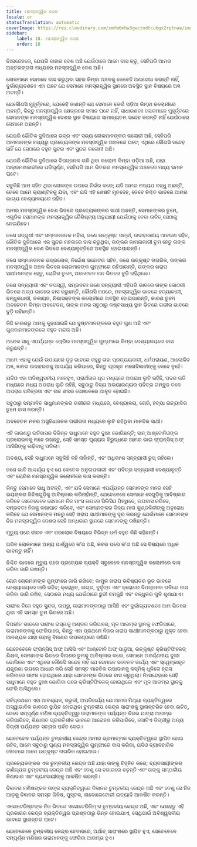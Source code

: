 ```yaml
---
title: ମନସ୍ତାତ୍ତ୍ୱିକ ଦେଶ
locale: or
statusTranslation: automatic
coverImage: https://res.cloudinary.com/xmfm6mhw3gwctndtcubgx2rptnae/image/upload/v1741354419/small_cover_la_gran_rebelion_28716e29d2.webp
sidebar:
    label: 18. ମନସ୍ତାତ୍ତ୍ୱିକ ଦେଶ
    order: 18
---
```

ନିଃସନ୍ଦେହରେ, ଯେପରି ବାହାର ଦେଶ ଅଛି ଯେଉଁଠାରେ ଆମେ ବାସ କରୁ, ସେହିପରି ଆମର ଅନ୍ତରଙ୍ଗତା ମଧ୍ୟରେ ମନସ୍ତାତ୍ତ୍ୱିକ ଦେଶ ଅଛି।

ଲୋକମାନେ ସେମାନେ ବାସ କରୁଥିବା ସହର କିମ୍ବା ଅଞ୍ଚଳକୁ କେବେବି ଅଣଦେଖା କରନ୍ତି ନାହିଁ, ଦୁର୍ଭାଗ୍ୟବଶତଃ ଏହା ଘଟେ ଯେ ସେମାନେ ମନସ୍ତାତ୍ତ୍ୱିକ ସ୍ଥାନରେ ଅବସ୍ଥିତ ସ୍ଥାନ ବିଷୟରେ ଅଜ୍ଞ ଅଟନ୍ତି।

ଯେକୌଣସି ମୁହୂର୍ତ୍ତରେ, ଯେକେହି ଜାଣନ୍ତି ଯେ ସେମାନେ କେଉଁ ପଡ଼ିଆ କିମ୍ବା କଲୋନୀରେ ଅଛନ୍ତି, କିନ୍ତୁ ମନସ୍ତାତ୍ତ୍ୱିକ କ୍ଷେତ୍ରରେ ସମାନ ଘଟେ ନାହିଁ, ସାଧାରଣତଃ ଲୋକମାନେ ମୁହୂର୍ତ୍ତରେ ସେମାନଙ୍କ ମନସ୍ତାତ୍ତ୍ୱିକ ଦେଶର ସ୍ଥାନ ବିଷୟରେ ସାମାନ୍ୟତମ ସନ୍ଦେହ କରନ୍ତି ନାହିଁ ଯେଉଁଠାରେ ସେମାନେ ଅଛନ୍ତି।

ଯେପରି ଭୌତିକ ଦୁନିଆରେ ଭଦ୍ର ଏବଂ ସଭ୍ୟ ଲୋକମାନଙ୍କର କଲୋନୀ ଅଛି, ସେହିପରି ଆମମାନଙ୍କ ମଧ୍ୟରୁ ପ୍ରତ୍ୟେକଙ୍କ ମନସ୍ତାତ୍ତ୍ୱିକ ଅଞ୍ଚଳରେ ଘଟେ; ଏଥିରେ କୌଣସି ସନ୍ଦେହ ନାହିଁ ଯେ ସେଠାରେ ବହୁତ ସୁନ୍ଦର ଏବଂ ସୁନ୍ଦର କଲୋନୀ ଅଛି।

ଯେପରି ଭୌତିକ ଦୁନିଆରେ ବିପଜ୍ଜନକ ଗଳି ଥିବା କଲୋନୀ କିମ୍ବା ପଡ଼ିଆ ଅଛି, ଯାହା ଆକ୍ରମଣକାରୀରେ ପରିପୂର୍ଣ୍ଣ, ସେହିପରି ଆମ ଭିତରର ମନସ୍ତାତ୍ତ୍ୱିକ ଅଞ୍ଚଳରେ ମଧ୍ୟ ସମାନ ଘଟେ।

ସବୁକିଛି ଆମ ସହିତ ଥିବା ଲୋକଙ୍କ ଉପରେ ନିର୍ଭର କରେ; ଯଦି ଆମର ମଦ୍ୟପ ବନ୍ଧୁ ଅଛନ୍ତି, ତେବେ ଆମେ କ୍ୟାଣ୍ଟିନକୁ ଯିବା, ଏବଂ ଯଦି ଏହି ଶେଷଟି ମୃତଦେହ, ତେବେ ନିଶ୍ଚିତ ଭାବରେ ଆମର ଭାଗ୍ୟ ବେଶ୍ୟାଳୟରେ ରହିବ।

ଆମର ମନସ୍ତାତ୍ତ୍ୱିକ ଦେଶ ଭିତରେ ପ୍ରତ୍ୟେକଙ୍କର ସାଥୀ ଅଛନ୍ତି, ସେମାନଙ୍କର ତୁମେ, ଏଗୁଡିକ ସେମାନଙ୍କ ମନସ୍ତାତ୍ତ୍ୱିକ ବୈଶିଷ୍ଟ୍ୟ ଅନୁଯାୟୀ ଯେଉଁଠାକୁ ନେବା ଉଚିତ୍ ସେଠାକୁ ନେଇଯିବେ।

ଜଣେ ସଦ୍ଗୁଣୀ ଏବଂ ସମ୍ମାନଜନକ ମହିଳା, ଜଣେ ଉତ୍କୃଷ୍ଟ ପତ୍ନୀ, ଉଦାହରଣୀୟ ଆଚରଣ ସହିତ, ଭୌତିକ ଦୁନିଆରେ ଏକ ସୁନ୍ଦର ମହଲରେ ବାସ କରୁଥିବା, ତାଙ୍କର କାମନାକାରୀ ତୁମ ହେତୁ ତାଙ୍କ ମନସ୍ତାତ୍ତ୍ୱିକ ଦେଶ ଭିତରେ ବେଶ୍ୟାବୃତ୍ତିରେ ଅବସ୍ଥିତ ହୋଇପାରନ୍ତି।

ଜଣେ ସମ୍ମାନଜନକ ଭଦ୍ରଲୋକ, ନିର୍ଦ୍ଦୋଷ ସଚ୍ଚୋଟତା ସହିତ, ଜଣେ ଉତ୍କୃଷ୍ଟ ନାଗରିକ, ତାଙ୍କର ମନସ୍ତାତ୍ତ୍ୱିକ ଅଞ୍ଚଳ ଭିତରେ ଚୋରମାନଙ୍କ ଗୁମ୍ଫାରେ ରହିପାରନ୍ତି, ତାଙ୍କର ଖରାପ ସାଥୀମାନଙ୍କ ହେତୁ, ଚୋରିର ତୁମେ, ଅବଚେତନ ମନ ଭିତରେ ବୁଡ଼ି ରହିଥିଲେ।

ଜଣେ ସନ୍ନ୍ୟାସୀ ଏବଂ ତପସ୍ୱୀ, ସମ୍ଭବତଃ ଜଣେ ସନ୍ନ୍ୟାସୀ ଏହିପରି ଭାବରେ ତାଙ୍କ କୋଠରୀ ଭିତରେ ଅଳ୍ପ ଭାବରେ ବାସ କରୁଛନ୍ତି, କୌଣସି ମଠରେ, ମନସ୍ତାତ୍ତ୍ୱିକ ଭାବରେ ହତ୍ୟାକାରୀ, ବନ୍ଧୁକଧାରୀ, ଡକାୟତ, ନିଶାସକ୍ତଙ୍କ କଲୋନୀରେ ଅବସ୍ଥିତ ହୋଇପାରନ୍ତି, କାରଣ ତୁମେ ଅବଚେତନ କିମ୍ବା ଅବଚେତନ, ତାଙ୍କ ମନର ସବୁଠାରୁ କଷ୍ଟସାଧ୍ୟ ସ୍ଥାନ ଭିତରେ ଗଭୀର ଭାବରେ ବୁଡ଼ି ରହିଛନ୍ତି।

କିଛି କାରଣରୁ ଆମକୁ କୁହାଯାଇଛି ଯେ ଦୁଷ୍ଟମାନଙ୍କରେ ବହୁତ ଗୁଣ ଅଛି ଏବଂ ଗୁଣବାନମାନଙ୍କରେ ବହୁତ ମନ୍ଦତା ଅଛି।

ଅନେକ ସାଧୁ ଏପର୍ଯ୍ୟନ୍ତ ଚୋରିର ମନସ୍ତାତ୍ତ୍ୱିକ ଗୁମ୍ଫାରେ କିମ୍ବା ବେଶ୍ୟାଳୟରେ ବାସ କରୁଛନ୍ତି।

ଆମେ ଏହାକୁ ଯେଉଁ ଉପାୟରେ ଦୃଢ଼ ଭାବରେ କହୁଛୁ ତାହା ପ୍ରତ୍ୟୟବାଦୀ, ଧର୍ମପରାୟଣ, ଆଲୋକିତ ଅଜ୍ଞ, ଜ୍ଞାନର ଉଦାହରଣକୁ ଆଶ୍ଚର୍ଯ୍ୟ କରିପାରେ, କିନ୍ତୁ ପ୍ରକୃତ ମନୋବିଜ୍ଞାନୀଙ୍କୁ କେବେ ନୁହେଁ।

ଯଦିଓ ଏହା ଅବିଶ୍ୱସନୀୟ ମନେହୁଏ, ପ୍ରାର୍ଥନାର ଧୂପ ମଧ୍ୟରେ ଅପରାଧ ଲୁଚି ରହିଛି, ପଦର ଗତି ମଧ୍ୟରେ ମଧ୍ୟ ଅପରାଧ ଲୁଚି ରହିଛି, ସବୁଠାରୁ ଦିବ୍ୟ ଅଭୟାରଣ୍ୟର ପବିତ୍ର ଗମ୍ବୁଜ ତଳେ ଅପରାଧ ପବିତ୍ରତା ଏବଂ ଉଚ୍ଚ ଶବ୍ଦର ପୋଷାକରେ ଆବୃତ ହୋଇଛି।

ସବୁଠାରୁ ସମ୍ମାନିତ ସାଧୁମାନଙ୍କର ଗଭୀରତା ମଧ୍ୟରେ, ବେଶ୍ୟାଳୟ, ଚୋରି, ହତ୍ୟା ଇତ୍ୟାଦିର ତୁମେ ବାସ କରନ୍ତି।

ଅବଚେତନ ମନର ଅସୁବିଧାଜନକ ଗଭୀରତା ମଧ୍ୟରେ ଲୁଚି ରହିଥିବା ମାନବିକ ସାଥୀ।

ଏହି କାରଣରୁ ଇତିହାସର ବିଭିନ୍ନ ସାଧୁମାନେ ବହୁତ ଦୁଃଖ ଭୋଗିଛନ୍ତି; ସାନ୍ ଆଣ୍ଟୋନିଓଙ୍କ ପ୍ରଲୋଭନକୁ ମନେ ରଖନ୍ତୁ, ସେହି ସମସ୍ତ ଘୃଣ୍ୟତା ବିରୁଦ୍ଧରେ ଆମର ଭାଇ ଫ୍ରାନ୍ସିସ୍ ଅଫ୍ ଆସିସିଙ୍କୁ ଲଢ଼ିବାକୁ ପଡିଲା।

ଅବଶ୍ୟ, ସେହି ସାଧୁମାନେ ସବୁକିଛି କହି ନାହାଁନ୍ତି, ଏବଂ ଅଧିକାଂଶ ସନ୍ନ୍ୟାସୀ ଚୁପ୍ ରହିଲେ।

ଜଣେ ଭାବି ଆଶ୍ଚର୍ଯ୍ୟ ହୁଏ ଯେ କେତେକ ଅନୁତାପକାରୀ ଏବଂ ପବିତ୍ର ସନ୍ନ୍ୟାସୀ ବେଶ୍ୟାବୃତ୍ତି ଏବଂ ଚୋରିର ମନସ୍ତାତ୍ତ୍ୱିକ କଲୋନୀରେ ବାସ କରନ୍ତି।

କିନ୍ତୁ ସେମାନେ ସାଧୁ ଅଟନ୍ତି, ଏବଂ ଯଦି ସେମାନେ ଏପର୍ଯ୍ୟନ୍ତ ସେମାନଙ୍କ ମନର ସେହି ଭୟଙ୍କର ଜିନିଷଗୁଡ଼ିକୁ ଆବିଷ୍କାର କରିନାହାଁନ୍ତି, ଯେତେବେଳେ ସେମାନେ ସେଗୁଡ଼ିକୁ ଆବିଷ୍କାର କରିବେ ସେତେବେଳେ ସେମାନେ ନିଜ ମାଂସ ଉପରେ ସିଲିସିଓ ପିନ୍ଧିବେ, ଉପବାସ କରିବେ, ସମ୍ଭବତଃ ନିଜକୁ କଷାଘାତ କରିବେ, ଏବଂ ସେମାନଙ୍କର ଦିବ୍ୟ ମାତା କୁଣ୍ଡଳିନୀଙ୍କୁ ଅନୁରୋଧ କରିବେ ଯେ ସେମାନଙ୍କ ମନରୁ ସେହି ଖରାପ ସାଥୀମାନଙ୍କୁ ଦୂର କରନ୍ତୁ ଯେଉଁମାନେ ସେମାନଙ୍କ ନିଜ ମନସ୍ତାତ୍ତ୍ୱିକ ଦେଶର ସେହି ଅନ୍ଧକାର ସ୍ଥାନରେ ସେମାନଙ୍କୁ ରଖିଛନ୍ତି।

ମୃତ୍ୟୁ ପରେ ଜୀବନ ଏବଂ ପରଲୋକ ବିଷୟରେ ବିଭିନ୍ନ ଧର୍ମ ବହୁତ କିଛି କହିଛନ୍ତି।

ଗରିବ ଲୋକମାନେ ଅନ୍ୟ ପାର୍ଶ୍ୱରେ କ’ଣ ଅଛି, କବର ପରେ କ’ଣ ଅଛି ସେ ବିଷୟରେ ଅଧିକ ଭାବନ୍ତୁ ନାହିଁ।

ନିଶ୍ଚିତ ଭାବରେ ମୃତ୍ୟୁ ପରେ ପ୍ରତ୍ୟେକ ବ୍ୟକ୍ତି ସବୁବେଳେ ମନସ୍ତାତ୍ତ୍ୱିକ କଲୋନୀରେ ବାସ କରିବା ଜାରି ରଖନ୍ତି।

ଚୋର ଚୋରମାନଙ୍କ ଗୁମ୍ଫାରେ ଜାରି ରଖିବେ; କାମୁକ ଖରାପ ଭବିଷ୍ୟତର ଭୂତ ଭାବରେ ବେଶ୍ୟାଳୟରେ ଜାରି ରହିବ; କ୍ରୋଧିତ, ଉଗ୍ର, ଦୁର୍ବୃତ୍ତ ଏବଂ କ୍ରୋଧର ବିପଜ୍ଜନକ ଗଳିରେ ବାସ କରିବା ଜାରି ରଖିବ, ସେଠାରେ ମଧ୍ୟ ଯେଉଁଠାରେ ଛୁରୀ ଚମକୁଛି ଏବଂ ବନ୍ଧୁକର ଗୁଳି ଶୁଣାଯାଏ।

ସାରାଂଶ ନିଜେ ବହୁତ ସୁନ୍ଦର, ଉପରୁ, ତାରାମାନଙ୍କଠାରୁ ଆସିଛି ଏବଂ ଦୁର୍ଭାଗ୍ୟବଶତଃ ଆମ ଭିତରେ ଥିବା ଏହି ସମସ୍ତ ତୁମ ଭିତରେ ଅଛି।

ବିପରୀତ ଭାବରେ ସାରାଂଶ ରାସ୍ତାକୁ ଅଣ୍ଡର କରିପାରେ, ମୂଳ ଆରମ୍ଭ ସ୍ଥାନକୁ ଫେରିପାରେ, ତାରାମାନଙ୍କକୁ ଫେରିପାରେ, କିନ୍ତୁ ଏହା ପ୍ରଥମେ ନିଜର ଖରାପ ସାଥୀମାନଙ୍କଠାରୁ ମୁକ୍ତ ହେବା ଆବଶ୍ୟକ ଯାହା ତାହାକୁ ବିନାଶର ଉପକଣ୍ଠରେ ରଖିଛି।

ଯେତେବେଳେ ଫ୍ରାନ୍ସିସ୍ ଅଫ୍ ଆସିସି ଏବଂ ଆଣ୍ଟୋନି ଅଫ୍ ପାଡୁଆ, ଉତ୍କୃଷ୍ଟ କ୍ରିଷ୍ଟିଫିକେଡ୍ ଶିକ୍ଷକ, ସେମାନଙ୍କ ଭିତରେ ବିନାଶର ତୁମକୁ ଆବିଷ୍କାର କଲେ, ସେମାନେ ଅବର୍ଣ୍ଣନୀୟ ଦୁଃଖ ଭୋଗିଲେ ଏବଂ ଏଥିରେ କୌଣସି ସନ୍ଦେହ ନାହିଁ ଯେ ସେମାନେ ସଚେତନ କାର୍ଯ୍ୟ ଏବଂ ସ୍ୱେଚ୍ଛାକୃତ ଯନ୍ତ୍ରଣା ଉପରେ ଆଧାର କରି ସେହି ସମସ୍ତ ମାନବିକ ଉପାଦାନକୁ କସ୍ମିକ୍ ଧୂଳିରେ ହ୍ରାସ କରିବାରେ ସଫଳ ହୋଇଥିଲେ ଯାହା ସେମାନଙ୍କ ଭିତରେ ବାସ କରୁଥିଲା। ନିଃସନ୍ଦେହରେ ସେହି ସାଧୁମାନେ ବହୁତ ଦୁଃଖ ଭୋଗିବା ପରେ କ୍ରିଷ୍ଟିଫିକେଡ୍ ହୋଇଥିଲେ ଏବଂ ମୂଳ ଆରମ୍ଭ ସ୍ଥାନକୁ ଫେରି ଆସିଥିଲେ।

ସର୍ବପ୍ରଥମେ ଏହା ଆବଶ୍ୟକ, ଜରୁରୀ, ଅପରିହାର୍ଯ୍ୟ ଯେ ଆମର ମିଥ୍ୟା ବ୍ୟକ୍ତିତ୍ୱରେ ଅସ୍ୱାଭାବିକ ଭାବରେ ସ୍ଥାପିତ ହୋଇଥିବା ଚୁମ୍ବକୀୟ କେନ୍ଦ୍ର ସାରାଂଶକୁ ସ୍ଥାନାନ୍ତରିତ ହେବା ଉଚିତ୍, ତେବେ ସମ୍ପୂର୍ଣ୍ଣ ମଣିଷ ବ୍ୟକ୍ତିତ୍ୱରୁ ତାରାମାନଙ୍କ ପର୍ଯ୍ୟନ୍ତ ନିଜର ଯାତ୍ରା ଆରମ୍ଭ କରିପାରିବେ, ଶିକ୍ଷାଗତ ପ୍ରଗତିଶୀଳ ଭାବରେ ଆରୋହଣ କରିପାରିବେ, ଗୋଟିଏ ଡିଗ୍ରୀରୁ ଅନ୍ୟ ଡିଗ୍ରୀ ପର୍ଯ୍ୟନ୍ତ ସତ୍ତାର ପର୍ବତ ଦେଇ।

ଯେତେବେଳ ପର୍ଯ୍ୟନ୍ତ ଚୁମ୍ବକୀୟ କେନ୍ଦ୍ର ଆମର ଭ୍ରମାତ୍ମକ ବ୍ୟକ୍ତିତ୍ୱରେ ସ୍ଥାପିତ ହୋଇ ରହିବ, ଆମେ ସବୁଠାରୁ ଘୃଣ୍ୟ ମନସ୍ତାତ୍ତ୍ୱିକ ଗୁମ୍ଫାରେ ବାସ କରିବା, ଯଦିଓ ବ୍ୟାବହାରିକ ଜୀବନରେ ଆମେ ଉତ୍କୃଷ୍ଟ ନାଗରିକ ହୋଇଥାଉ।

ପ୍ରତ୍ୟେକଙ୍କର ଏକ ଚୁମ୍ବକୀୟ କେନ୍ଦ୍ର ଅଛି ଯାହା ତାଙ୍କୁ ଚିହ୍ନିତ କରେ; ବ୍ୟବସାୟୀଙ୍କର ବାଣିଜ୍ୟର ଚୁମ୍ବକୀୟ କେନ୍ଦ୍ର ଅଛି ଏବଂ ତେଣୁ ସେ ବଜାରରେ ବଢ଼ନ୍ତି ଏବଂ ତାଙ୍କୁ ସମ୍ପର୍କୀୟ କିଣାଦାର ଏବଂ ବ୍ୟବସାୟୀଙ୍କୁ ଆକର୍ଷିତ କରନ୍ତି।

ବିଜ୍ଞାନର ମଣିଷଙ୍କର ତାଙ୍କ ବ୍ୟକ୍ତିତ୍ୱରେ ବିଜ୍ଞାନର ଚୁମ୍ବକୀୟ କେନ୍ଦ୍ର ଅଛି ଏବଂ ତେଣୁ ସେ ନିଜ ଆଡ଼କୁ ବିଜ୍ଞାନର ସମସ୍ତ ଜିନିଷ, ପୁସ୍ତକ, ଲାବୋରେଟୋରୀ ଇତ୍ୟାଦି ଆକର୍ଷିତ କରନ୍ତି।

ଏସୋଟେରିଷ୍ଟଙ୍କ ନିଜ ଭିତରେ ଏସୋଟେରିଜିମ୍ ର ଚୁମ୍ବକୀୟ କେନ୍ଦ୍ର ଅଛି, ଏବଂ ଯେହେତୁ ଏହି ପ୍ରକାରର କେନ୍ଦ୍ର ବ୍ୟକ୍ତିତ୍ୱର ପ୍ରଶ୍ନଠାରୁ ଭିନ୍ନ ହୋଇଯାଏ, ସେଥିପାଇଁ ଅବିଶ୍ୱସନୀୟ ଭାବରେ ସ୍ଥାନାନ୍ତର ଘଟେ।

ଯେତେବେଳେ ଚୁମ୍ବକୀୟ କେନ୍ଦ୍ର ଚେତନାରେ, ଅର୍ଥାତ୍ ସାରାଂଶରେ ସ୍ଥାପିତ ହୁଏ, ସେତେବେଳେ ସମ୍ପୂର୍ଣ୍ଣ ମଣିଷର ତାରାମାନଙ୍କୁ ଫେରିବା ଆରମ୍ଭ ହୁଏ।

